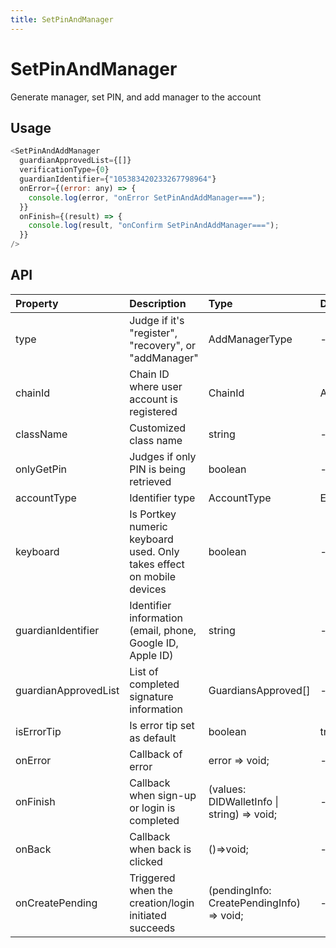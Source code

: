```yaml
---
title: SetPinAndManager
---
```


# SetPinAndManager

Generate manager, set PIN, and add manager to the account

## Usage

```javascript
<SetPinAndAddManager
  guardianApprovedList={[]}
  verificationType={0}
  guardianIdentifier={"105383420233267798964"}
  onError={(error: any) => {
    console.log(error, "onError SetPinAndAddManager===");
  }}
  onFinish={(result) => {
    console.log(result, "onConfirm SetPinAndAddManager===");
  }}
/>
```

## API

| Property             | Description                                                           | Type                                       | Default | Version |
| :------------------- | :-------------------------------------------------------------------- | :----------------------------------------- | :------ | :------ |
| type                 | Judge if it's "register", "recovery", or "addManager"                 | AddManagerType                             | -       |         |
| chainId              | Chain ID where user account is registered                             | ChainId                                    | AELF    |         |
| className            | Customized class name                                                 | string                                     | -       |         |
| onlyGetPin           | Judges if only PIN is being retrieved                                 | boolean                                    | -       |         |
| accountType          | Identifier type                                                       | AccountType                                | Email   |         |
| keyboard             | Is Portkey numeric keyboard used. Only takes effect on mobile devices | boolean                                    | -       | 1.5.3+  |
| guardianIdentifier   | Identifier information (email, phone, Google ID, Apple ID)            | string                                     | -       |         |
| guardianApprovedList | List of completed signature information                               | GuardiansApproved[]                        | -       |         |
| isErrorTip           | Is error tip set as default                                           | boolean                                    | true    |         |
| onError              | Callback of error                                                     | error => void;                             | -       |         |
| onFinish             | Callback when sign-up or login is completed                           | (values: DIDWalletInfo \| string) => void; | -       |         |
| onBack               | Callback when back is clicked                                         | ()=>void;                                  | -       | 1.5.3+  |
| onCreatePending      | Triggered when the creation/login initiated succeeds                  | (pendingInfo: CreatePendingInfo) => void;  | -       |         |
